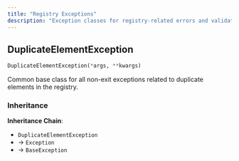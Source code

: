 ```yaml
---
title: "Registry Exceptions"
description: "Exception classes for registry-related errors and validation failures"
---
```


## DuplicateElementException

```python
DuplicateElementException(*args, **kwargs)
```

Common base class for all non-exit exceptions related to duplicate elements in the registry.

### Inheritance

**Inheritance Chain**: 
- `DuplicateElementException` 
- → `Exception` 
- → `BaseException`